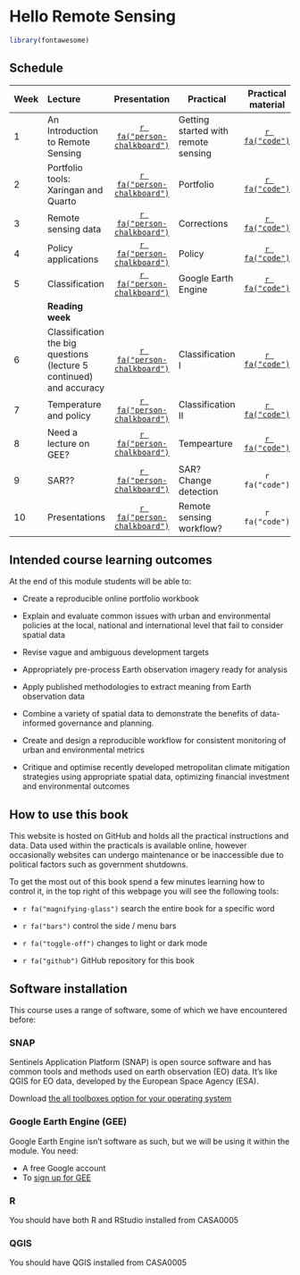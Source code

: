 # Hello Remote Sensing {.unnumbered}

```r
library(fontawesome)
```

## Schedule

| Week | Lecture                                                             |                                      Presentation                                       | Practical                           |                                   Practical material                                   | Reading | Assessment |
|-------|:------------|:---------:|-----------|:------------:|---------|----------|
| 1    | An Introduction to Remote Sensing                                   | [`r fa("person-chalkboard")`](https://andrewmaclachlan.github.io/CASA0023-lecture-1/#1) | Getting started with remote sensing |        [`r fa("code")`](https://andrewmaclachlan.github.io/CASA0023/intro.html)        |         |            |
| 2    | Portfolio tools: Xaringan and Quarto                                | [`r fa("person-chalkboard")`](https://andrewmaclachlan.github.io/CASA0023-lecture-2/#1) | Portfolio                           |     [`r fa("code")`](https://andrewmaclachlan.github.io/CASA0023/2_portfolio.html)     |         |            |
| 3    | Remote sensing data                                                 | [`r fa("person-chalkboard")`](https://andrewmaclachlan.github.io/CASA0023-lecture-3/#1) | Corrections                         |    [`r fa("code")`](https://andrewmaclachlan.github.io/CASA0023/3_corrections.html)    |         |            |
| 4    | Policy applications                                                 | [`r fa("person-chalkboard")`](https://andrewmaclachlan.github.io/CASA0023-lecture-4/#1) | Policy                              |      [`r fa("code")`](https://andrewmaclachlan.github.io/CASA0023/4_policy.html)       |         |            |
| 5    | Classification                                                      | [`r fa("person-chalkboard")`](https://andrewmaclachlan.github.io/CASA0023-lecture-5/#1) | Google Earth Engine                 |       [`r fa("code")`](https://andrewmaclachlan.github.io/CASA0023/5_GEE_I.html)       |         |            |
|      | **Reading week**                                                    |                                                                                         |                                     |                                                                                        |         |            |
| 6    | Classification the big questions (lecture 5 continued) and accuracy | [`r fa("person-chalkboard")`](https://andrewmaclachlan.github.io/CASA0023-lecture-6/#1) | Classification I                    | [`r fa("code")`](https://andrewmaclachlan.github.io/CASA0023/6_classification_I.html)  |         |            |
| 7    | Temperature and policy                                              | [`r fa("person-chalkboard")`](https://andrewmaclachlan.github.io/CASA0023-lecture-7/#1) | Classification II                   | [`r fa("code")`](https://andrewmaclachlan.github.io/CASA0023/7_classification_II.html) |         |            |
| 8    | Need a lecture on GEE?                                              | [`r fa("person-chalkboard")`](https://andrewmaclachlan.github.io/CASA0023-lecture-2/#1) | Tempearture                         |    [`r fa("code")`](https://andrewmaclachlan.github.io/CASA0023/8_temperature.html)    |         |            |
| 9    | SAR??                                                               | [`r fa("person-chalkboard")`](https://andrewmaclachlan.github.io/CASA0023-lecture-2/#1) | SAR? Change detection               |                                     `r fa("code")`                                     |         |            |
| 10   | Presentations                                                       | [`r fa("person-chalkboard")`](https://andrewmaclachlan.github.io/CASA0023-lecture-2/#1) | Remote sensing workflow?            |                                     `r fa("code")`                                     |         |            |

## Intended course learning outcomes

At the end of this module students will be able to:

-   Create a reproducible online portfolio workbook

-   Explain and evaluate common issues with urban and environmental policies at the local, national and international level that fail to consider spatial data

-   Revise vague and ambiguous development targets

-   Appropriately pre-process Earth observation imagery ready for analysis

-   Apply published methodologies to extract meaning from Earth observation data

-   Combine a variety of spatial data to demonstrate the benefits of data-informed governance and planning.

-   Create and design a reproducible workflow for consistent monitoring of urban and environmental metrics

-   Critique and optimise recently developed metropolitan climate mitigation strategies using appropriate spatial data, optimizing financial investment and environmental outcomes

## How to use this book

This website is hosted on GitHub and holds all the practical instructions and data. Data used within the practicals is available online, however occasionally websites can undergo maintenance or be inaccessible due to political factors such as government shutdowns.

To get the most out of this book spend a few minutes learning how to control it, in the top right of this webpage you will see the following tools:

-   `r fa("magnifying-glass")` search the entire book for a specific word

-   `r fa("bars")` control the side / menu bars

-   `r fa("toggle-off")` changes to light or dark mode

-   `r fa("github")` GitHub repository for this book

## Software installation

This course uses a range of software, some of which we have encountered before:

### SNAP

Sentinels Application Platform (SNAP) is open source software and has common tools and methods used on earth observation (EO) data. It's like QGIS for EO data, developed by the European Space Agency (ESA).

Download [the all toolboxes option for your operating system](https://step.esa.int/main/download/snap-download/)

### Google Earth Engine (GEE)

Google Earth Engine isn't software as such, but we will be using it within the module. You need:

-   A free Google account
-   To [sign up for GEE](https://earthengine.google.com/)

### R

You should have both R and RStudio installed from CASA0005

### QGIS

You should have QGIS installed from CASA0005
